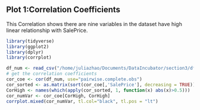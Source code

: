 ## Plot 1:Correlation Coefficients
This Correlation shows there are nine variables in the dataset have high linear relationship with SalePrice. 
```r
library(tidyverse)
library(ggplot2)
library(dplyr)
library(corrplot)

df_num <- read_csv("/home/juliazhao/Documents/DataIncubator/section3/df_num.csv")
# get the correlation coefficients
cor_coe <- cor(df_num, use="pairwise.complete.obs")
cor_sorted <- as.matrix(sort(cor_coe[,'SalePrice'], decreasing = TRUE))
CorHigh <- names(which(apply(cor_sorted, 1, function(x) abs(x)>0.5)))
cor_numVar <- cor_coe[CorHigh, CorHigh]
corrplot.mixed(cor_numVar, tl.col="black", tl.pos = "lt")
```

